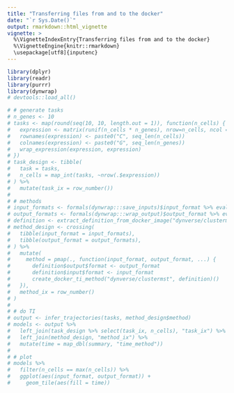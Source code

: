 ```yaml
---
title: "Transferring files from and to the docker"
date: "`r Sys.Date()`"
output: rmarkdown::html_vignette
vignette: >
  %\VignetteIndexEntry{Transferring files from and to the docker}
  %\VignetteEngine{knitr::rmarkdown}
  \usepackage[utf8]{inputenc}
---
```


```r
library(dplyr)
library(readr)
library(purrr)
library(dynwrap)
# devtools::load_all()
```

```r
# # generate tasks
# n_genes <- 10
# tasks <- map(round(seq(10, 10, length.out = 1)), function(n_cells) {
#   expression <- matrix(runif(n_cells * n_genes), nrow=n_cells, ncol = n_genes)
#   rownames(expression) <- paste0("C", seq_len(n_cells))
#   colnames(expression) <- paste0("G", seq_len(n_genes))
#   wrap_expression(expression, expression)
# })
# task_design <- tibble(
#   task = tasks,
#   n_cells = map_int(tasks, ~nrow(.$expression))
# ) %>% 
#   mutate(task_ix = row_number())
# 
# # methods
# input_formats <- formals(dynwrap:::save_inputs)$input_format %>% eval
# output_formats <- formals(dynwrap:::wrap_output)$output_format %>% eval
# definition <- extract_definition_from_docker_image("dynverse/clustermst")
# method_design <- crossing(
#   tibble(input_format = input_formats),
#   tibble(output_format = output_formats),
# ) %>%
#   mutate(
#     method = pmap(., function(input_format, output_format, ...) {
#       definition$output$format <- output_format
#       definition$input$format <- input_format
#       create_docker_ti_method("dynverse/clustermst", definition)()
#   }),
#   method_ix = row_number()
# )
# 
# # do TI
# output <- infer_trajectories(tasks, method_design$method)
# models <- output %>%
#   left_join(task_design %>% select(task_ix, n_cells), "task_ix") %>%
#   left_join(method_design, "method_ix") %>%
#   mutate(time = map_dbl(summary, "time_method"))
# 
# # plot
# models %>% 
#   filter(n_cells == max(n_cells)) %>% 
#   ggplot(aes(input_format, output_format)) +
#     geom_tile(aes(fill = time))

```

